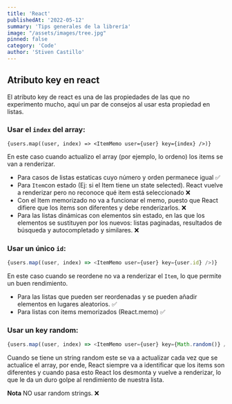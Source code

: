 ```yaml
---
title: 'React'
publishedAt: '2022-05-12'
summary: 'Tips generales de la librería'
image: "/assets/images/tree.jpg"
pinned: false
category: 'Code'
author: 'Stiven Castillo'
---
```


## Atributo key en react

El atributo key de react es una de las propiedades de las que no experimento mucho,
aquí un par de consejos al usar esta propiedad en listas.

### Usar el `index` del array:

```tsx
{users.map((user, index) => <ItemMemo user={user} key={index} />)}
```
En este caso cuando actualizo el array (por ejemplo, lo ordeno) los items se van a
renderizar.
- Para casos de listas estaticas cuyo número y orden permanece igual ✅
- Para `Item`con estado (Ej: si el Item tiene un state selected). React vuelve a renderizar pero no reconoce qué item está seleccionado ❌
- Con el Item memorizado no va a funcionar el memo, puesto que React difiere que los items son diferentes y debe renderizarlos. ❌
- Para las listas dinámicas con elementos sin estado, en las que los elementos se sustituyen por los nuevos: listas paginadas,
resultados de búsqueda y autocompletado y similares. ❌

### Usar un único `id`:

```ts
{users.map((user, index) => <ItemMemo user={user} key={user.id} />)}
```

En este caso cuando se reordene no va a renderizar el `Item`, lo que permite un buen rendimiento.

- Para las listas que pueden ser reordenadas y se pueden añadir elementos en lugares aleatorios. ✅
- Para listas con items memorizados (React.memo) ✅

### Usar un key random:

```ts
{users.map((user, index) => <ItemMemo user={user} key={Math.random()} />)}
```

Cuando se tiene un string random este se va a actualizar cada vez que se actualice el array,
por ende, React siempre va a identificar que los items son diferentes y cuando pasa esto
React los desmonta y vuelve a renderizar, lo que le da un duro golpe al rendimiento de nuestra lista.

**Nota** NO usar random strings. ❌
